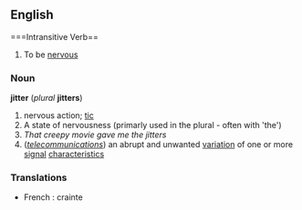 ==English==

===Intransitive Verb==
# To be [[nervous]]

===Noun===
'''jitter''' (''plural'' '''jitters''')
# nervous action; [[tic]]
# A state of nervousness (primarly used in the plural - often with 'the')
#''That creepy movie gave me the jitters''
#(''[[telecommunications]]'') an abrupt and unwanted [[variation]] of one or more [[signal]] [[characteristics]]

===Translations===

*French : crainte